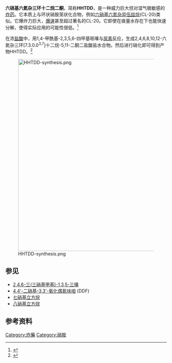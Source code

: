 {{Chembox
| verifiedrevid = 399424770
| ImageFile = HHTDD.svg
| ImageSize = 150px
| IUPACName = 2,6-dioxo-1,3,4,5,7,8-hexanitrodecahydro-1H,5H-diimidazo[4,5-b:4',5'-e]pyrazine
| IUPACNameZh = 2,6-氧代-1,3,4,5,7,8-六硝基十氢化-1H,5H-二咪唑并[4,5-b:4',5'-e]吡嗪
| OtherNames = 
| Section1 = {{Chembox Identifiers
|   CASNo = 
|   PubChem = 
|   SMILES = O=C2N([N](=O)=O)C3C(N2[N](=O)=O)N([N](=O)=O)C1C(N3[N](=O)=O)N([N](=O)=O)C(=O)N1[N](=O)=O
|  ChemSpiderID_Ref = {{chemspidercite|correct|chemspider}}
| ChemSpiderID = 23078717
|  StdInChI_Ref = {{stdinchicite|correct|chemspider}}
| StdInChI = 1S/C6H4N12O14/c19-5-9(15(25)26)1-2(10(5)16(27)28)8(14(23)24)4-3(7(1)13(21)22)11(17(29)30)6(20)12(4)18(31)32/h1-4H
| InChI=1/C6H4N12O14/c19-5-9(15(25)26)1-2(10(5)16(27)28)8(14(23)24)​4-3(7(1)13(21)22)11(17(29)30)6(20)12(4)18(31)32/h1-4H
| InChIKey = ZFBXJPJQJKATGM-UHFFFAOYAE
| StdInChIKey_Ref = {{stdinchicite|correct|chemspider}}
| StdInChIKey = ZFBXJPJQJKATGM-UHFFFAOYSA-N 
  }}
| Section2 = {{Chembox Properties
|   Formula = C<sub>6</sub>H<sub>4</sub>N<sub>12</sub>O<sub>14</sub>
|   MolarMass = 468.168
|   Appearance = 
|   Density = 
|   MeltingPt = 
|   BoilingPt = 
|   Solubility = 
  }}
| Section3 = {{Chembox Hazards
|   MainHazards = 
|   FlashPt = 
|   Autoignition = 
  }}
| Section6 = {{Chembox Explosive
| ShockSens = 
| FrictionSens = 
| ExplosiveV = 9700 ms<sup>-1</sup>
  }}
}}

'''六硝基六氮杂三环十二烷二酮'''，简称'''HHTDD'''，是一种威力巨大但对湿气极敏感的[[炸药|炸药]]。它本质上与环状硝胺笼状化合物，例如[[六硝基六氮杂异伍兹烷|六硝基六氮杂异伍兹烷]](CL-20)类似。它爆炸力巨大，[[爆速|爆速]]甚至超过著名的CL-20。它即使在痕量水存在下也能快速分解，使得实际应用的可能性很低。<ref>{{cite journal|doi =10.1021/jo00010a043|title =Facile synthesis and nitration of cis-syn-cis-2,6-dioxodecahydro-1H,5H-diimidazo[4,5-b:4',5'-e]pyrazine|year =1991|last1 =Vedachalam|first1 =Murugappa|last2 =Ramakrishnan|first2 =Vayalakkavoor T.|last3 =Boyer|first3 =Joseph H.|last4 =Dagley|first4 =Ian J.|last5 =Nelson|first5 =Keith A.|last6 =Adolph|first6 =Horst G.|last7 =Gilardi|first7 =Richard|last8 =George|first8 =Clifford|last9 =Flippen-Anderson|first9 =Judith L.|journal =The Journal of Organic Chemistry|volume =56|issue =10|pages =3413–3419}}</ref>

在浓[[盐酸|盐酸]]中，用1,4-甲酰基-2,3,5,6-四甲基哌嗪与[[尿素|尿素]]反应，生成2,4,6,8,10,12-六氮杂三环[7.3.0.0<sup>3,7</sup>]十二烷-5,11-二酮二盐酸盐水合物。然后进行硝化即可得到产物HHTDD。<ref>{{cite journal|author=鲁鸣久|title=一种新颖的高能炸药: 六硝基六氮杂三环十二烷二酮|journal=火炸药学报|year=2000|issue=1|pages=P23-24|accessdate=2011-09-25}}</ref>

[[File:HHTDD-synthesis.png|600px]]

==参见==
*[[2,4,6-三(三硝基甲基)-1,3,5-三嗪|2,4,6-三(三硝基甲基)-1,3,5-三嗪]]
*[[4,4'-二硝基-3,3'-氧化偶氮呋咱|4,4'-二硝基-3,3'-氧化偶氮呋咱]] (DDF)
*[[七硝基立方烷|七硝基立方烷]]
*[[八硝基立方烷|八硝基立方烷]]

==参考资料==
{{reflist}}

[[Category:炸藥|Category:炸藥]]
[[Category:硝胺|Category:硝胺]]
